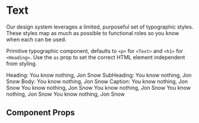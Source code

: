 
<Meta title="Components/Text" component={Text} />

# Text

Our design system leverages a limited, purposeful set of typographic styles. These styles map as much as possible to functional roles so you know when each can be used.

Primitive typographic component, defaults to `<p>` for `<Text>` and `<h1>` for `<Heading>`. Use the `as` prop to set the correct HTML element independent from styling.

<Canvas withToolbar>
  <Story name="variants">
    <Text variant="heading" mb="md">
      Heading: You know nothing, Jon Snow
    </Text>
    <Text variant="subHeading" mb="md">
      SubHeading: You know nothing, Jon Snow
    </Text>
    <Text variant="body" mb="md">
      Body: You know nothing, Jon Snow
    </Text>
    <Text variant="caption" mb="md">
      Caption: You know nothing, Jon Snow
    </Text>
  </Story>
</Canvas>

<Canvas withToolbar>
  <Story name="sizes">
    <Heading dsize="xl" mb="md">
      You know nothing, Jon Snow
    </Heading>
    <Heading dsize="lg" mb="md">
      You know nothing, Jon Snow
    </Heading>
    <Heading dsize="md" mb="md">
      You know nothing, Jon Snow
    </Heading>
    <Heading dsize="sm" mb="md">
      You know nothing, Jon Snow
    </Heading>
  </Story>
</Canvas>

## Component Props

<ArgsTable of={Text} />
